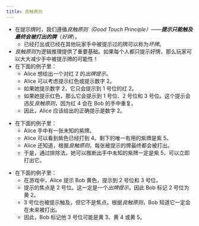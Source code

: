 ```yaml
---
title: 良触原则
---
```



<BeginnersGuideProgress id="good-touch-principle" />

- 在提示牌时，我们遵循*良触原则（Good Touch Principle）*——<Em>**提示只能触及最终会被打出的牌**</Em>（_好牌_）。
  - 已经打出或已经在其他玩家手中被提示过的牌可以称为*坏牌*。
- *良触原则*为逻辑推理提供了重要基础。如果每个人都只提示好牌，那么玩家可以大大减少手中被提示牌的可能性！
- 在下面的例子里：
  - Alice 想给出一个对红 2 的*出牌提示*。
  - Alice 可以考虑提示红色或提示数字 2。
  - 如果她提示数字 2，它只会提示到 1 号位的红 2。
  - 如果她提示红色，那么它会提示到 1 号位、2 号位和 3 号位。这个提示会违反*良触原则*，因为红 4 会在 Bob 的手中重复。
  - 因此，Alice 应该给出的正确提示是数字 2。

<GoodTouchPrinciple1 />

- 在下面的例子里：
  - Alice 手中有一张未知的紫牌。
  - Alice 可以看到紫色已经打到 4。剩下的唯一有用的紫牌是紫 5。
  - Alice 还知道，根据*良触原则*，每张被提示的牌最终都会被打出。
  - 于是，通过排除法，她可以推断出手中未知的紫牌一定是紫 5，可以立即打出它。

<GoodTouchPrinciple2 />

- 在下面的例子里：
  - 在游戏中，Alice 提示 Bob 黄色，提示到 2 号位和 3 号位。
  - 提示的焦点是 2 号位。这一定是一个*出牌提示*，因此 Bob 标记 2 号位为黄 2。
  - 3 号位也被提示触及，但它不是焦点。根据*良触原则*，Bob 知道它一定会在未来被打出。
  - 因此，Bob 标记他 3 号位可能是黄 3、黄 4 或黄 5。

<GoodTouchPrinciple3 />
